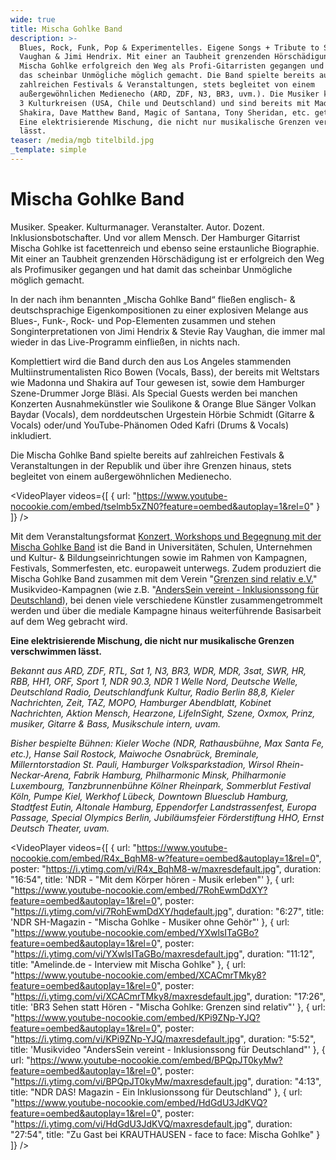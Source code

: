 ```yaml
---
wide: true
title: Mischa Gohlke Band
description: >-
  Blues, Rock, Funk, Pop & Experimentelles. Eigene Songs + Tribute to Stevie Ray
  Vaughan & Jimi Hendrix. Mit einer an Taubheit grenzenden Hörschädigung ist
  Mischa Gohlke erfolgreich den Weg als Profi-Gitarristen gegangen und hat damit
  das scheinbar Unmögliche möglich gemacht. Die Band spielte bereits auf
  zahlreichen Festivals & Veranstaltungen, stets begleitet von einem
  außergewöhnlichen Medienecho (ARD, ZDF, N3, BR3, uvm.). Die Musiker kommen aus
  3 Kulturkreisen (USA, Chile und Deutschland) und sind bereits mit Madonna,
  Shakira, Dave Matthew Band, Magic of Santana, Tony Sheridan, etc. getourt.
  Eine elektrisierende Mischung, die nicht nur musikalische Grenzen verschwimmen
  lässt.
teaser: /media/mgb titelbild.jpg
_template: simple
---
```


<VideoTeaser url="https://mischagohlkeband.de/media/video/mgb-teaser-1080p-neu.mp4" />

# Mischa Gohlke Band

Musiker. Speaker. Kulturmanager. Veranstalter. Autor. Dozent. Inklusionsbotschafter. Und vor allem Mensch. Der Hamburger Gitarrist Mischa Gohlke ist facettenreich und ebenso seine erstaunliche Biographie. Mit einer an Taubheit grenzenden Hörschädigung ist er erfolgreich den Weg als Profimusiker gegangen und hat damit das scheinbar Unmögliche möglich gemacht.

In der nach ihm benannten „Mischa Gohlke Band“ fließen englisch- & deutschsprachige Eigenkompositionen zu einer explosiven Melange aus Blues-, Funk-, Rock- und Pop-Elementen zusammen und stehen Songinterpretationen von Jimi Hendrix & Stevie Ray Vaughan, die immer mal wieder in das Live-Programm einfließen, in nichts nach.

Komplettiert wird die Band durch den aus Los Angeles stammenden Multiinstrumentalisten Rico Bowen (Vocals, Bass), der bereits mit
Weltstars wie Madonna und Shakira auf Tour gewesen ist, sowie dem Hamburger Szene-Drummer Jorge Bläsi. Als Special Guests werden bei manchen Konzerten Ausnahmekünstler wie Soulikone & Orange Blue Sänger Volkan Baydar (Vocals), dem norddeutschen Urgestein Hörbie Schmidt (Gitarre & Vocals) oder/und YouTube-Phänomen Oded Kafri (Drums & Vocals) inkludiert.

Die Mischa Gohlke Band spielte bereits auf zahlreichen Festivals & Veranstaltungen in der Republik und über ihre Grenzen hinaus, stets begleitet von einem außergewöhnlichen Medienecho.

<VideoPlayer
  videos={[
    {
      url: "https://www.youtube-nocookie.com/embed/tselmb5xZN0?feature=oembed&autoplay=1&rel=0"
    }
  ]}
/>

Mit dem Veranstaltungsformat [Konzert, Workshops und Begegnung mit der Mischa Gohlke Band](https://mischagohlke.de/konzert-workshops-und-begegnung-mit-der-mischa-gohlke-band) ist die Band in Universitäten, Schulen, Unternehmen und Kultur- & Bildungseinrichtungen sowie im Rahmen von Kampagnen, Festivals, Sommerfesten, etc. europaweit unterwegs. Zudem produziert die Mischa Gohlke Band zusammen mit dem Verein "[Grenzen sind relativ e.V.](https://www.grenzensindrelativ.de/)" Musikvideo-Kampagnen (wie z.B. "[AndersSein vereint - Inklusionssong für Deutschland](https://www.grenzensindrelativ.de/aktivitaeten/kampagnen-musikvideos/anderssein-vereint/asv-projektinfo)), bei denen viele verschiedene Künstler zusammengetrommelt werden und über die mediale Kampagne hinaus weiterführende Basisarbeit auf dem Weg gebracht wird.

**Eine elektrisierende Mischung, die nicht nur musikalische Grenzen verschwimmen lässt.**

*Bekannt aus ARD, ZDF, RTL, Sat 1, N3, BR3, WDR, MDR, 3sat, SWR,
HR, RBB, HH1, ORF, Sport 1, NDR 90.3, NDR 1 Welle Nord, Deutsche Welle,
Deutschland Radio, Deutschlandfunk Kultur, Radio Berlin 88,8, Kieler
Nachrichten, Zeit, TAZ, MOPO, Hamburger Abendblatt, Kobinet Nachrichten,
Aktion Mensch, Hearzone, LifeInSight, Szene, Oxmox, Prinz, musiker,
Gitarre & Bass, Musikschule intern, uvam.*

*Bisher bespielte Bühnen: Kieler Woche (NDR, Rathausbühne, Max Santa Fe, etc.), Hanse Sail Rostock, Maiwoche Osnabrück, Breminale, Millerntorstadion St. Pauli, Hamburger Volksparkstadion, Wirsol Rhein-Neckar-Arena, Fabrik Hamburg, Philharmonic Minsk, Philharmonie Luxembourg, Tanzbrunnenbühne Kölner Rheinpark, Sommerblut Festival Köln, Pumpe Kiel, Werkhof Lübeck, Downtown Bluesclub Hamburg, Stadtfest Eutin, Altonale Hamburg, Eppendorfer Landstrassenfest, Europa Passage, Special Olympics Berlin, Jubiläumsfeier Förderstiftung HHO, Ernst Deutsch Theater, uvam.*

<VideoPlayer
  videos={[
    {
      url: "https://www.youtube-nocookie.com/embed/R4x_BqhM8-w?feature=oembed&autoplay=1&rel=0",
      poster: "https://i.ytimg.com/vi/R4x_BqhM8-w/maxresdefault.jpg",
      duration: "16:54",
      title: 'NDR - "Mit dem Körper hören - Musik erleben"'
    },
    {
      url: "https://www.youtube-nocookie.com/embed/7RohEwmDdXY?feature=oembed&autoplay=1&rel=0",
      poster: "https://i.ytimg.com/vi/7RohEwmDdXY/hqdefault.jpg",
      duration: "6:27",
      title: 'NDR SH-Magazin - "Mischa Gohlke - Musiker ohne Gehör"'
    },
    {
      url: "https://www.youtube-nocookie.com/embed/YXwlsITaGBo?feature=oembed&autoplay=1&rel=0",
      poster: "https://i.ytimg.com/vi/YXwlsITaGBo/maxresdefault.jpg",
      duration: "11:12",
      title: "Amelinde.de - Interview mit Mischa Gohlke"
    },
    {
      url: "https://www.youtube-nocookie.com/embed/XCACmrTMky8?feature=oembed&autoplay=1&rel=0",
      poster: "https://i.ytimg.com/vi/XCACmrTMky8/maxresdefault.jpg",
      duration: "17:26",
      title: 'BR3 Sehen statt Hören - "Mischa Gohlke: Grenzen sind relativ"'
    },
    {
      url: "https://www.youtube-nocookie.com/embed/KPi9ZNp-YJQ?feature=oembed&autoplay=1&rel=0",
      poster: "https://i.ytimg.com/vi/KPi9ZNp-YJQ/maxresdefault.jpg",
      duration: "5:52",
      title: 'Musikvideo "AndersSein vereint - Inklusionssong für Deutschland"'
    },
    {
      url: "https://www.youtube-nocookie.com/embed/BPQpJT0kyMw?feature=oembed&autoplay=1&rel=0",
      poster: "https://i.ytimg.com/vi/BPQpJT0kyMw/maxresdefault.jpg",
      duration: "4:13",
      title: "NDR DAS! Magazin - Ein Inklusionssong für Deutschland"
    },
    {
      url: "https://www.youtube-nocookie.com/embed/HdGdU3JdKVQ?feature=oembed&autoplay=1&rel=0",
      poster: "https://i.ytimg.com/vi/HdGdU3JdKVQ/maxresdefault.jpg",
      duration: "27:54",
      title: "Zu Gast bei KRAUTHAUSEN - face to face: Mischa Gohlke"
    }
  ]}
/>
